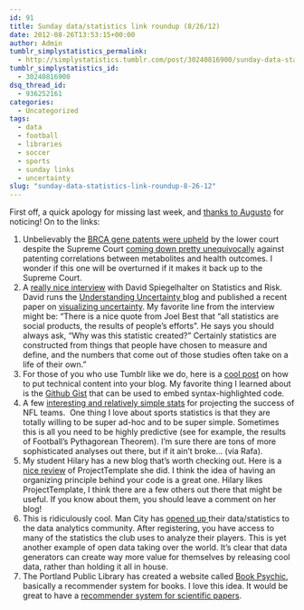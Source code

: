 ```yaml
---
id: 91
title: Sunday data/statistics link roundup (8/26/12)
date: 2012-08-26T13:53:15+00:00
author: Admin
tumblr_simplystatistics_permalink:
  - http://simplystatistics.tumblr.com/post/30240816900/sunday-data-statistics-link-roundup-8-26-12
tumblr_simplystatistics_id:
  - 30240816900
dsq_thread_id:
  - 936252161
categories:
  - Uncategorized
tags:
  - data
  - football
  - libraries
  - soccer
  - sports
  - sunday links
  - uncertainty
slug: "sunday-data-statistics-link-roundup-8-26-12"
---
```

First off, a quick apology for missing last week, and <a href="https://twitter.com/Augusto_Heink/status/237621283397984256" target="_blank">thanks to Augusto</a> for noticing! On to the links:

  1. Unbelievably the <a href="http://blogs.nature.com/news/2012/08/us-court-sides-with-gene-patents.html" target="_blank">BRCA gene patents were upheld</a> by the lower court despite the Supreme Court <a href="http://simplystatistics.org/post/19646774024/laws-of-nature-and-the-law-of-patents-supreme-court" target="_blank">coming down pretty unequivocally</a> against patenting correlations between metabolites and health outcomes. I wonder if this one will be overturned if it makes it back up to the Supreme Court. 
  2. A <a href="http://thebrowser.com/interviews/david-spiegelhalter-on-statistics-and-risk" target="_blank">really nice interview</a> with David Spiegelhalter on Statistics and Risk. David runs the <a href="http://understandinguncertainty.org/" target="_blank">Understanding Uncertainty </a>blog and published a recent paper on <a href="http://www.sciencemag.org/content/333/6048/1393.abstract" target="_blank">visualizing uncertainty</a>. My favorite line from the interview might be: &#8220;<span>There is a nice quote from Joel Best that “all statistics are social products, the results of people’s efforts”. He says you should always ask, “Why was this statistic created?” Certainly statistics are constructed from things that people have chosen to measure and define, and the numbers that come out of those studies often take on a life of their own.&#8221;</span>
  3. For those of you who use Tumblr like we do, here is a <a href="http://adamlaiacano.tumblr.com/post/11272953536/tips-for-making-a-technical-blog-on-tumblr" target="_blank">cool post</a> on how to put technical content into your blog. My favorite thing I learned about is the <a href="https://gist.github.com/" target="_blank">Github Gist</a> that can be used to embed syntax-highlighted code.
  4. A few <a href="http://www.grantland.com/story/_/id/8284393/breaking-best-nfl-stats" target="_blank">interesting and relatively simple stats</a> for projecting the success of NFL teams.  One thing I love about sports statistics is that they are totally willing to be super ad-hoc and to be super simple. Sometimes this is all you need to be highly predictive (see for example, the results of Football&#8217;s Pythagorean Theorem). I&#8217;m sure there are tons of more sophisticated analyses out there, but if it ain&#8217;t broke&#8230; (via Rafa). 
  5. My student Hilary has a new blog that&#8217;s worth checking out. Here is a <a href="http://hilaryparker.com/2012/08/25/love-for-projecttemplate/" target="_blank">nice review</a> of ProjectTemplate she did. I think the idea of having an organizing principle behind your code is a great one. Hilary likes ProjectTemplate, I think there are a few others out there that might be useful. If you know about them, you should leave a comment on her blog!
  6. This is ridiculously cool. Man City has <a href="http://www.epltalk.com/man-city-makes-player-statistics-data-available-to-public-small-step-towards-stat-nerd-nirvana-45877" target="_blank">opened up </a>their data/statistics to the data analytics community. After registering, you have access to many of the statistics the club uses to analyze their players. This is yet another example of open data taking over the world. It&#8217;s clear that data generators can create way more value for themselves by releasing cool data, rather than holding it all in house. 
  7. The Portland Public Library has created a website called <a href="http://www.bookpsychic.com/" target="_blank">Book Psychic</a>, basically a recommender system for books. I love this idea. It would be great to have a <a href="http://simplystatistics.org/post/10521062620/the-killer-app-for-peer-review" target="_blank">recommender system for scientific papers</a>. 
